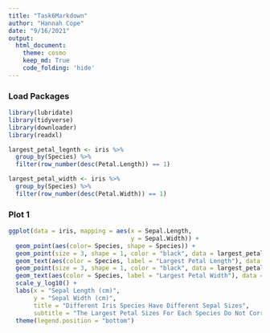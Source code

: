 ```yaml
---
title: "Task6Markdown"
author: "Hannah Cope"
date: "9/16/2021"
output: 
  html_document:
    theme: cosmo
    keep_md: True
    code_folding: 'hide'
---
```


### Load Packages
```r
library(lubridate)
library(tidyverse)
library(downloader)
library(readxl)
```

```r
largest_petal_legnth <- iris %>%
  group_by(Species) %>%
  filter(row_number(desc(Petal.Length)) == 1)

largest_petal_width <- iris %>%
  group_by(Species) %>%
  filter(row_number(desc(Petal.Width)) == 1)
```


### Plot 1
```r
ggplot(data = iris, mapping = aes(x = Sepal.Length,
                                  y = Sepal.Width)) +
  geom_point(aes(color= Species, shape = Species)) +
  geom_point(size = 3, shape = 1, color = "black", data = largest_petal_legnth) +
  geom_text(aes(color = Species, label = "Largest Petal Length"), data = largest_petal_legnth, nudge_y = -0.015) +
  geom_point(size = 3, shape = 1, color = "black", data = largest_petal_width) +
  geom_text(aes(color = Species, label = "Largest Petal Width"), data = largest_petal_width, nudge_y = 0.015) +
  scale_y_log10() +
  labs(x = "Sepal Length (cm)",
       y = "Sepal Width (cm)",
       title = "Different Iris Species Have Different Sepal Sizes",
       subtitle = "The Largest Petal Sizes For Each Species Do Not Correspond To The Largest Sepal Sizes") +
  theme(legend.position = "bottom")
```






